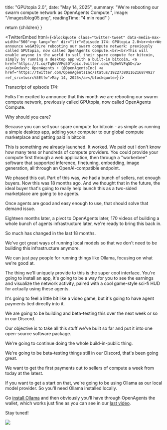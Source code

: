 
  title: "GPUtopia 2.0",
  date: "May 14, 2025",
  summary: "We're rebooting our swarm compute network as OpenAgents Compute.",
  image: "/images/blog05.png",
  readingTime: "4 min read"
}

  return <BlogLayout metadata={metadata}>{children}</BlogLayout>
}

<TwitterEmbed html={`<blockquote class="twitter-tweet" data-media-max-width="560"><p lang="en" dir="ltr">Episode 174: GPUtopia 2.0<br><br>We announce we&#39;re rebooting our swarm compute network: previously called GPUtopia, now called OpenAgents Compute.<br><br>This will enable anyone in the world to sell their spare compute for bitcoin, simply by running a desktop app with a built-in bitcoin… <a href="https://t.co/Tq0eVVFq5D">pic.twitter.com/Tq0eVVFq5D</a></p>&mdash; OpenAgents ⚡ (@OpenAgentsInc) <a href="https://twitter.com/OpenAgentsInc/status/1922738011621687492?ref_src=twsrc%5Etfw">May 14, 2025</a></blockquote>`} />

Transcript of episode 174:

Folks I'm excited to announce that this month we are rebooting our swarm compute network, previously called GPUtopia, now called OpenAgents Compute.

Why should you care?

Because you can sell your spare compute for bitcoin - as simple as running a simple desktop app, adding your computer to our global compute marketplace and getting paid in bitcoin.

This is something we already launched. It worked. We paid out I don't know how many tens or hundreds of compute providers. You could provide your compute first through a web application, then through a "workerbee" software that supported inference, finetuning, embedding, image generation, all through an OpenAI-compatible endpoint.

We phased this out. Part of this was, we had a bunch of sellers, not enough buyers. Now this was 18 months ago. And we thought that in the future, the ideal buyer that's going to really help launch this as a two-sided marketplace are going to be agents.

Once agents are good and easy enough to use, that should solve that demand issue.

Eighteen months later, a pivot to OpenAgents later, 170 videos of building a whole bunch of agents infrastructure later, we're ready to bring this back in.

So much has changed in the last 18 months.

We've got great ways of running local models so that we don't need to be building this infrastructure anymore.

We can just pay people for running things like Ollama, focusing on what we're good at.

The thing we'll uniquely provide to this is the super cool interface. You're going to install an app, it's going to be a way for you to see the earnings and visualize the network activity, paired with a cool game-style sci-fi HUD for actually using these agents.

It's going to feel a little bit like a video game, but it's going to have agent payments tied directly into it.

We are going to be building and beta-testing this over the next week or so in our Discord.

Our objective is to take all this stuff we've built so far and put it into one open-source software package.

We're going to continue doing the whole build-in-public thing.

We're going to be beta-testing things still in our Discord, that's been going great.

We want to get the first payments out to sellers of compute a week from today at the latest.

If you want to get a start on that, we're going to be using Ollama as our local model provider. So you'll need Ollama installed locally.

Go [install Ollama](https://ollama.com/download) and then obviously you'll have through OpenAgents the wallet, which works just fine as you can see in our [last video](https://x.com/OpenAgentsInc/status/1922303008617984363).

Stay tuned!

<img src="/images/blog05a.png" className="border border-cyan-500/20 rounded-lg" />
